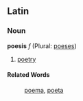 ==Latin==
===Noun===
'''poesis''' ''f'' (Plural: [[poeses]])

#[[poetry]]
====Related Words====
:[[poema]], [[poeta]]
